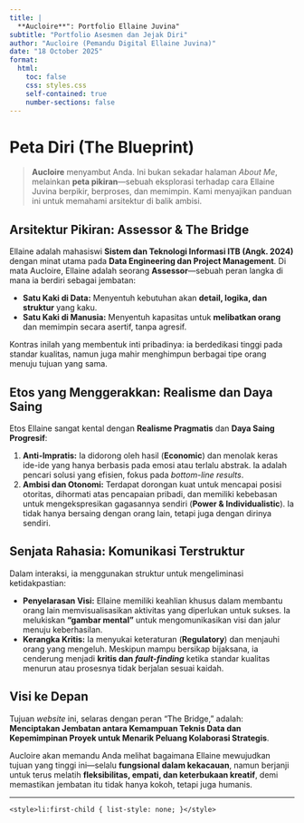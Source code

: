 ```yaml
---
title: |
  **Aucloire**": Portfolio Ellaine Juvina"
subtitle: "Portfolio Asesmen dan Jejak Diri"
author: "Aucloire (Pemandu Digital Ellaine Juvina)"
date: "18 October 2025" 
format: 
  html:
    toc: false
    css: styles.css 
    self-contained: true
    number-sections: false
---
```


# Peta Diri (The Blueprint)

> **Aucloire** menyambut Anda. Ini bukan sekadar halaman *About Me*, melainkan **peta pikiran**—sebuah eksplorasi terhadap cara Ellaine Juvina berpikir, berproses, dan memimpin. Kami menyajikan panduan ini untuk memahami arsitektur di balik ambisi.

## Arsitektur Pikiran: Assessor & The Bridge

Ellaine adalah mahasiswi **Sistem dan Teknologi Informasi ITB (Angk. 2024)** dengan minat utama pada **Data Engineering dan Project Management**. Di mata Aucloire, Ellaine adalah seorang **Assessor**—sebuah peran langka di mana ia berdiri sebagai jembatan:

* **Satu Kaki di Data:** Menyentuh kebutuhan akan **detail, logika, dan struktur** yang kaku.
* **Satu Kaki di Manusia:** Menyentuh kapasitas untuk **melibatkan orang** dan memimpin secara asertif, tanpa agresif.

Kontras inilah yang membentuk inti pribadinya: ia berdedikasi tinggi pada standar kualitas, namun juga mahir menghimpun berbagai tipe orang menuju tujuan yang sama.

## Etos yang Menggerakkan: Realisme dan Daya Saing

Etos Ellaine sangat kental dengan **Realisme Pragmatis** dan **Daya Saing Progresif**:

1.  **Anti-Impratis:** Ia didorong oleh hasil (**Economic**) dan menolak keras ide-ide yang hanya berbasis pada emosi atau terlalu abstrak. Ia adalah pencari solusi yang efisien, fokus pada *bottom-line results*.
2.  **Ambisi dan Otonomi:** Terdapat dorongan kuat untuk mencapai posisi otoritas, dihormati atas pencapaian pribadi, dan memiliki kebebasan untuk mengekspresikan gagasannya sendiri (**Power & Individualistic**). Ia tidak hanya bersaing dengan orang lain, tetapi juga dengan dirinya sendiri.

## Senjata Rahasia: Komunikasi Terstruktur

Dalam interaksi, ia menggunakan struktur untuk mengeliminasi ketidakpastian:

* **Penyelarasan Visi:** Ellaine memiliki keahlian khusus dalam membantu orang lain memvisualisasikan aktivitas yang diperlukan untuk sukses. Ia melukiskan **"gambar mental"** untuk mengomunikasikan visi dan jalur menuju keberhasilan.
* **Kerangka Kritis:** Ia menyukai keteraturan (**Regulatory**) dan menjauhi orang yang mengeluh. Meskipun mampu bersikap bijaksana, ia cenderung menjadi **kritis dan *fault-finding*** ketika standar kualitas menurun atau prosesnya tidak berjalan sesuai kaidah.

## Visi ke Depan

Tujuan *website* ini, selaras dengan peran "The Bridge," adalah: **Menciptakan Jembatan antara Kemampuan Teknis Data dan Kepemimpinan Proyek untuk Menarik Peluang Kolaborasi Strategis**.

Aucloire akan memandu Anda melihat bagaimana Ellaine mewujudkan tujuan yang tinggi ini—selalu **fungsional dalam kekacauan**, namun berjanji untuk terus melatih **fleksibilitas, empati, dan keterbukaan kreatif**, demi memastikan jembatan itu tidak hanya kokoh, tetapi juga humanis.

---
`<style>li:first-child { list-style: none; }</style>`
